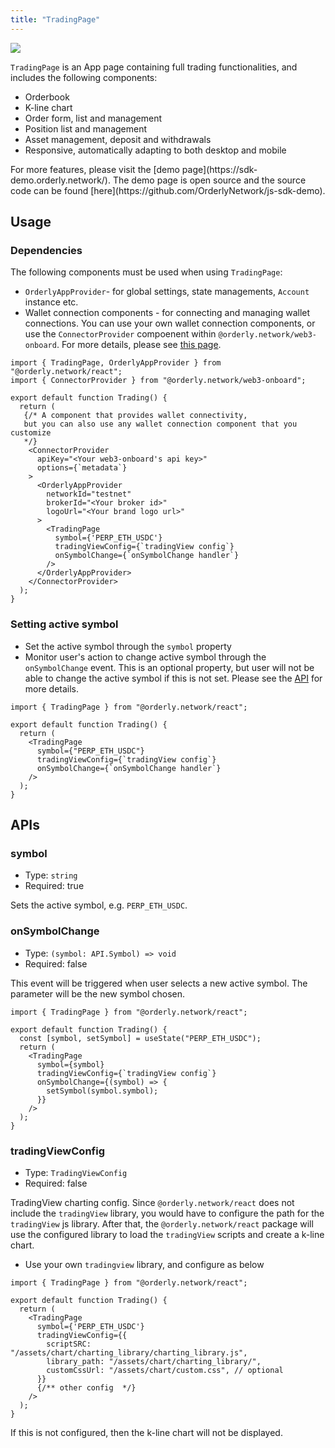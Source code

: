```yaml
---
title: "TradingPage"
---
```


![](/images/trading-page.png)

`TradingPage` is an App page containing full trading functionalities, and includes the following components:

- Orderbook
- K-line chart
- Order form, list and management
- Position list and management
- Asset management, deposit and withdrawals
- Responsive, automatically adapting to both desktop and mobile

<Info>
  For more features, please visit the [demo page](https://sdk-demo.orderly.network/). The demo page
  is open source and the source code can be found
  [here](https://github.com/OrderlyNetwork/js-sdk-demo).
</Info>

## Usage

### Dependencies

The following components must be used when using `TradingPage`:

- `OrderlyAppProvider`- for global settings, state managements, `Account` instance etc.
- Wallet connection components - for connecting and managing wallet connections. You can use your own wallet connection components, or use the `ConnectorProvider` compoenent within `@orderly.network/web3-onboard`. For more details, please see [this page](/sdks/react/wallet).

```tsx
import { TradingPage, OrderlyAppProvider } from "@orderly.network/react";
import { ConnectorProvider } from "@orderly.network/web3-onboard";

export default function Trading() {
  return (
   {/* A component that provides wallet connectivity,
   but you can also use any wallet connection component that you customize
   */}
    <ConnectorProvider
      apiKey="<Your web3-onboard's api key>"
      options={`metadata`}
    >
      <OrderlyAppProvider
        networkId="testnet"
        brokerId="<Your broker id>"
        logoUrl="<Your brand logo url>"
      >
        <TradingPage
          symbol={'PERP_ETH_USDC'}
          tradingViewConfig={`tradingView config`}
          onSymbolChange={`onSymbolChange handler`}
        />
      </OrderlyAppProvider>
    </ConnectorProvider>
  );
}
```

### Setting active symbol

- Set the active symbol through the `symbol` property
- Monitor user's action to change active symbol through the `onSymbolChange` event. This is an optional property, but user will not be able to change the active symbol if this is not set. Please see the [API](#onsymbolchange) for more details.

```tsx
import { TradingPage } from "@orderly.network/react";

export default function Trading() {
  return (
    <TradingPage
      symbol={"PERP_ETH_USDC"}
      tradingViewConfig={`tradingView config`}
      onSymbolChange={`onSymbolChange handler`}
    />
  );
}
```

## APIs

### symbol

- Type: `string`
- Required: true

Sets the active symbol, e.g. `PERP_ETH_USDC`.

### onSymbolChange

- Type: `(symbol: API.Symbol) => void`
- Required: false

This event will be triggered when user selects a new active symbol. The parameter will be the new symbol chosen.

```tsx
import { TradingPage } from "@orderly.network/react";

export default function Trading() {
  const [symbol, setSymbol] = useState("PERP_ETH_USDC");
  return (
    <TradingPage
      symbol={symbol}
      tradingViewConfig={`tradingView config`}
      onSymbolChange={(symbol) => {
        setSymbol(symbol.symbol);
      }}
    />
  );
}
```

### tradingViewConfig

- Type: `TradingViewConfig`
- Required: false

TradingView charting config. Since `@orderly.network/react` does not include the `tradingView` library, you would have to configure the path for the `tradingView` js library. After that, the `@orderly.network/react` package will use the configured library to load the `tradingView` scripts and create a k-line chart.

- Use your own `tradingview` library, and configure as below

```tsx
import { TradingPage } from "@orderly.network/react";

export default function Trading() {
  return (
    <TradingPage
      symbol={'PERP_ETH_USDC'}
      tradingViewConfig={{
        scriptSRC: "/assets/chart/charting_library/charting_library.js",
        library_path: "/assets/chart/charting_library/",
        customCssUrl: "/assets/chart/custom.css", // optional
      }}
      {/** other config  */}
    />
  );
}
```

<Warning>If this is not configured, then the k-line chart will not be displayed.</Warning>
